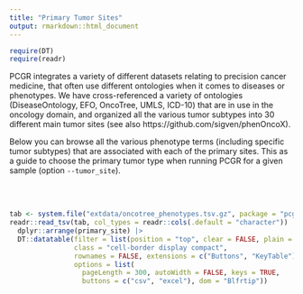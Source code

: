 ```yaml
---
title: "Primary Tumor Sites"
output: rmarkdown::html_document
---
```


```r
require(DT)
require(readr)
```

PCGR integrates a variety of different datasets relating to precision cancer medicine, that often use different ontologies when it comes to diseases or phenotypes. We have cross-referenced a variety of ontologies (DiseaseOntology, EFO, OncoTree, UMLS, ICD-10) that are in use in the oncology domain, and organized all the various tumor subtypes into 30 different main tumor sites (see also https://github.com/sigven/phenOncoX). 

Below you can browse all the various phenotype terms (including specific tumor subtypes) that are associated with each of the primary sites. This as a guide to choose the primary tumor type when running PCGR for a given sample (option `--tumor_site`).

<br><br>

```r
tab <- system.file("extdata/oncotree_phenotypes.tsv.gz", package = "pcgrr")
readr::read_tsv(tab, col_types = readr::cols(.default = "character")) |>
  dplyr::arrange(primary_site) |>
  DT::datatable(filter = list(position = "top", clear = FALSE, plain = TRUE),
                class = "cell-border display compact",
                rownames = FALSE, extensions = c("Buttons", "KeyTable"),
                options = list(
                  pageLength = 300, autoWidth = FALSE, keys = TRUE,
                  buttons = c("csv", "excel"), dom = "Blfrtip"))
```
